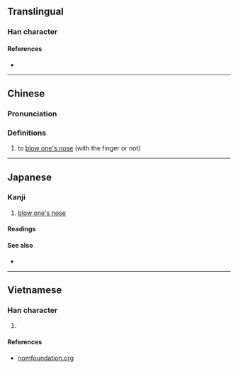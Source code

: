 {{character info/new}}
==Translingual==

===Han character===
{{Han char|rn=64|rad=手|as=14|sn=17|four=56046|canj=QHUL|ids=⿰扌鼻}}

====References====
* {{Han ref|kx=0460.040|dkj=12857|dj=0808.250|hdz=31974.150|uh=64E4|ud=25828|bh=ECEC|bd=60652}}

----

==Chinese==
{{zh-forms|alt=醒,㨘}}

===Pronunciation===
{{zh-pron
|m=xǐng
|c=sang3
|mc=y
|oc=y
|cat=v
}}

===Definitions===
{{zh-hanzi}}

# to [[blow one's nose]] (with the finger or not)

----

==Japanese==

===Kanji===
{{ja-kanji|grade=|rs=手14}}

# [[blow one's nose]]

====Readings====
{{ja-readings|goon=[[こう]] (kō)|kanon=[[こう]] (kō)|kun=[[かむ]] (kamu)}}

====See also====
* {{ja-r|擤む|かむ}}

----

==Vietnamese==

===Han character===
{{vi-hantu|[[hỉnh]], [[hạnh]], [[hanh]]|rs=手14}}

# {{defn|lang=vi|sort=手14}}

====References====
* [http://nomfoundation.org/common/nom_details.php?codepoint=64e4 nomfoundation.org]